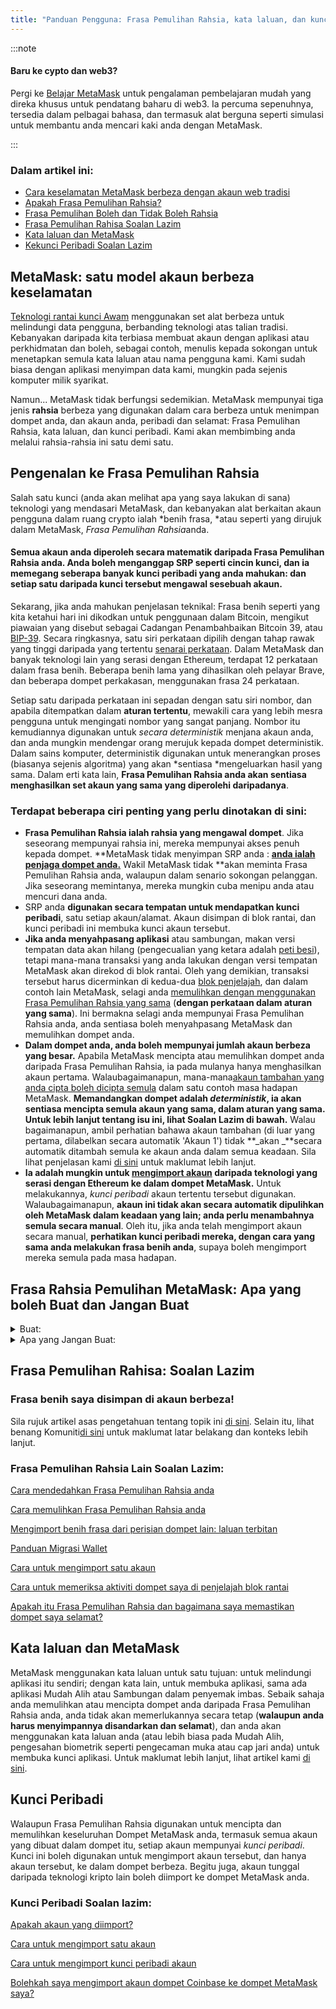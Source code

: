 ```yaml
---
title: "Panduan Pengguna: Frasa Pemulihan Rahsia, kata laluan, dan kunci peribadi"
---
```


:::note

#### Baru ke cypto dan web3?

Pergi ke [Belajar MetaMask](https://learn.metamask.io/) untuk pengalaman pembelajaran mudah yang direka khusus untuk pendatang baharu di web3. Ia percuma sepenuhnya, tersedia dalam pelbagai bahasa, dan termasuk alat berguna seperti simulasi untuk membantu anda mencari kaki anda dengan MetaMask.

:::

### Dalam artikel ini:

- [Cara keselamatan MetaMask berbeza dengan akaun web tradisi](#metamask-satu-model-akaun-berbeza-keselamatan)
- [Apakah Frasa Pemulihan Rahsia?](#pengenalan-ke-frasa-pemulihan-rahsia)
- [Frasa Pemulihan Boleh dan Tidak Boleh Rahsia](#frasa-rahsia-pemulihan-metamask-apa-yang-boleh-buat-dan-jangan-buat)
- [Frasa Pemulihan Rahisa Soalan Lazim](#frasa-pemulihan-rahisa-soalan-lazim)
- [Kata laluan dan MetaMask](#kata-laluan-dan-metamask)
- [Kekunci Peribadi Soalan Lazim](#kunci-peribadi-soalan-lazim)

##

## **MetaMask: satu model akaun berbeza** **keselamatan**

[Teknologi rantai kunci Awam](https://metamask.zendesk.com/hc/en-us/articles/360015489611) menggunakan set alat berbeza untuk melindungi data pengguna, berbanding teknologi atas talian tradisi. Kebanyakan daripada kita terbiasa membuat akaun dengan aplikasi atau perkhidmatan dan boleh, sebagai contoh, menulis kepada sokongan untuk menetapkan semula kata laluan atau nama pengguna kami. Kami sudah biasa dengan aplikasi menyimpan data kami, mungkin pada sejenis komputer milik syarikat.

Namun... MetaMask tidak berfungsi sedemikian. MetaMask mempunyai tiga jenis **rahsia** berbeza yang digunakan dalam cara berbeza untuk menimpan dompet anda, dan akaun anda, peribadi dan selamat: Frasa Pemulihan Rahsia, kata laluan, dan kunci peribadi. Kami akan membimbing anda melalui rahsia-rahsia ini satu demi satu.

## **Pengenalan ke Frasa Pemulihan Rahsia**

Salah satu kunci (anda akan melihat apa yang saya lakukan di sana) teknologi yang mendasari MetaMask, dan kebanyakan alat berkaitan akaun pengguna dalam ruang crypto ialah *benih frasa, *atau seperti yang dirujuk dalam MetaMask, *Frasa Pemulihan Rahsia*anda.

#### **Semua akaun anda diperoleh secara matematik daripada Frasa Pemulihan Rahsia anda. Anda boleh menganggap SRP seperti cincin kunci, dan ia memegang seberapa banyak kunci peribadi yang anda mahukan: dan setiap satu daripada kunci tersebut mengawal sesebuah akaun.**

Sekarang, jika anda mahukan penjelasan teknikal: Frasa benih seperti yang kita ketahui hari ini dikodkan untuk penggunaan dalam Bitcoin, mengikut piawaian yang disebut sebagai Cadangan Penambahbaikan Bitcoin 39, atau [BIP-39](https://en.bitcoin.it/wiki/BIP_0039). Secara ringkasnya, satu siri perkataan dipilih dengan tahap rawak yang tinggi daripada yang tertentu [senarai perkataan](https://github.com/bitcoin/bips/blob/master/bip-0039/english.txt). Dalam MetaMask dan banyak teknologi lain yang serasi dengan Ethereum, terdapat 12 perkataan dalam frasa benih. Beberapa benih lama yang dihasilkan oleh pelayar Brave, dan beberapa dompet perkakasan, menggunakan frasa 24 perkataan.

Setiap satu daripada perkataan ini sepadan dengan satu siri nombor, dan apabila ditempatkan dalam **aturan tertentu**, mewakili cara yang lebih mesra pengguna untuk mengingati nombor yang sangat panjang. Nombor itu kemudiannya digunakan untuk _secara deterministik_ menjana akaun anda, dan anda mungkin mendengar orang merujuk kepada dompet deterministik. Dalam sains komputer, deterministik digunakan untuk menerangkan proses (biasanya sejenis algoritma) yang akan *sentiasa *mengeluarkan hasil yang sama. Dalam erti kata lain, **Frasa Pemulihan Rahsia anda akan sentiasa menghasilkan set akaun yang sama yang diperolehi daripadanya**.

### Terdapat beberapa ciri penting yang perlu dinotakan di sini:

- **Frasa Pemulihan Rahsia ialah rahsia yang mengawal dompet**. Jika seseorang mempunyai rahsia ini, mereka mempunyai akses penuh kepada dompet. **MetaMask tidak menyimpan SRP anda : **[anda ialah penjaga dompet anda.](https://metamask.zendesk.com/hc/en-us/articles/360059952212)** Wakil MetaMask tidak **akan meminta Frasa Pemulihan Rahsia anda, walaupun dalam senario sokongan pelanggan. Jika seseorang memintanya, mereka mungkin cuba menipu anda atau mencuri dana anda.
- SRP anda **digunakan secara tempatan untuk mendapatkan kunci peribadi**, satu setiap akaun/alamat. Akaun disimpan di blok rantai, dan kunci peribadi ini membuka kunci akaun tersebut.
- **Jika anda menyahpasang aplikasi** atau sambungan, makan versi tempatan data akan hilang (pengecualian yang ketara adalah [peti besi](https://metamask.zendesk.com/hc/en-us/articles/360018766351)), tetapi mana-mana transaksi yang anda lakukan dengan versi tempatan MetaMask akan direkod di blok rantai. Oleh yang demikian, transaksi tersebut harus dicerminkan di kedua-dua [blok penjelajah](https://metamask.zendesk.com/hc/en-us/articles/360057536611), dan dalam contoh lain MetaMask, selagi anda [memulihkan dengan menggunakan Frasa Pemulihan Rahsia yang sama](https://metamask.zendesk.com/hc/en-us/articles/360015289612) (**dengan perkataan dalam aturan yang sama**). Ini bermakna selagi anda mempunyai Frasa Pemulihan Rahsia anda, anda sentiasa boleh menyahpasang MetaMask dan memulihkan dompet anda.
- **Dalam dompet anda, anda boleh mempunyai jumlah akaun berbeza yang besar.** Apabila MetaMask mencipta atau memulihkan dompet anda daripada Frasa Pemulihan Rahsia, ia pada mulanya hanya menghasilkan akaun pertama. Walaubagaimanapun, mana-mana[akaun tambahan yang anda cipta boleh dicipta semula](https://metamask.zendesk.com/hc/en-us/articles/360015489271) dalam satu contoh masa hadapan MetaMask. **Memandangkan dompet adalah _deterministik_, ia akan sentiasa mencipta semula akaun yang sama, dalam aturan yang sama. Untuk lebih lanjut tentang isu ini, lihat Soalan Lazim di bawah.** Walau bagaimanapun, ambil perhatian bahawa akaun tambahan (di luar yang pertama, dilabelkan secara automatik 'Akaun 1') tidak **_akan _**secara automatik ditambah semula ke akaun anda dalam semua keadaan. Sila lihat penjelasan kami [di sini](https://metamask.zendesk.com/hc/en-us/articles/360015489271-How-to-add-missing-accounts-after-restoring-with-Secret-Recovery-Phrase) untuk maklumat lebih lanjut.
- **Ia adalah mungkin untuk [mengimport akaun](https://metamask.zendesk.com/hc/en-us/articles/360015489331) daripada teknologi yang serasi dengan Ethereum ke dalam dompet MetaMask.** Untuk melakukannya, _kunci peribadi_ akaun tertentu tersebut digunakan. Walaubagaimanapun, **akaun ini tidak akan secara automatik dipulihkan oleh MetaMask dalam keadaan yang lain; anda perlu menambahnya semula secara manual**. Oleh itu, jika anda telah mengimport akaun secara manual, **perhatikan kunci peribadi mereka, dengan cara yang sama anda melakukan frasa benih anda**, supaya boleh mengimport mereka semula pada masa hadapan.

## **Frasa Rahsia Pemulihan MetaMask: Apa yang boleh Buat dan Jangan Buat**

<details>
<summary>Buat:</summary>

<div>

- **Tulis Frasa Pemulihan Rahsia anda di tempat selamat**. Kami tidak boleh memberitahu anda dengan tepat di mana, kerana ia bergantung pada keadaan anda.
  - Kepentingan menulis dengan tangan Frasa Pemulihan Rahsia anda ialah ia tidak boleh dicuri atas talian. Jika anda menyimpannya dalam fail folder penyimpanan awan yang mempunyai pautan internet, sebagai contoh, ia secara teorinya boleh dicuri.
- Semak semula ejaan anda dan anda menulis setiap perkataan dalam susunan yang sama yang diberikan.
- Hubungi Sokongan MetaMask [saluran rasmi](https://metamask.zendesk.com/hc/en-us/articles/360058230211) jika anda perlukan bantuan.

</div>
</details>

<details>
<summary>Apa yang Jangan Buat:</summary>

<div>

- Simpan di lokasi yang mudah ditemui atau mudah digodam; cth. dalam dokumen atau e-mel yang disimpan awan bertajuk "Frasa Benih"; pada nota post-it yang melekat pada komputer anda.
- Memberikan benih frasa anda kepada sesiapa, walaupun jika mereka mengatakan mereka dari Sokongan MetaMask.
- Menukar aturan perkataan.

</div>
</details>

## **Frasa Pemulihan Rahisa: Soalan Lazim**

### Frasa benih saya disimpan di akaun berbeza!

Sila rujuk artikel asas pengetahuan tentang topik ini [di sini](https://metamask.zendesk.com/hc/en-us/articles/360058120992). Selain itu, lihat benang Komuniti[di sini](https://community.metamask.io/t/restored-metamask-no-coins-are-showing/878/107?u=jacob.cantele) untuk maklumat latar belakang dan konteks lebih lanjut.

### Frasa Pemulihan Rahsia Lain Soalan Lazim:

[Cara mendedahkan Frasa Pemulihan Rahsia anda](https://metamask.zendesk.com/hc/en-us/articles/360015290032)

[Cara memulihkan Frasa Pemulihan Rahsia anda](https://metamask.zendesk.com/hc/en-us/articles/360018766351)

[Mengimport benih frasa dari perisian dompet lain: laluan terbitan](https://metamask.zendesk.com/hc/en-us/articles/360060331752)

[Panduan Migrasi Wallet](https://metamask.zendesk.com/hc/en-us/articles/4867408571803)

[Cara untuk mengimport satu akaun](https://metamask.zendesk.com/hc/en-us/articles/360015489331)

[Cara untuk memeriksa aktiviti dompet saya di penjelajah blok rantai](https://metamask.zendesk.com/hc/en-us/articles/360057536611)

[Apakah itu Frasa Pemulihan Rahsia dan bagaimana saya memastikan dompet saya selamat?](https://metamask.zendesk.com/hc/en-us/articles/360060826432)

## **Kata laluan dan MetaMask**

MetaMask menggunakan kata laluan untuk satu tujuan: untuk melindungi aplikasi itu sendiri; dengan kata lain, untuk membuka aplikasi, sama ada aplikasi Mudah Alih atau Sambungan dalam penyemak imbas. Sebaik sahaja anda memulihkan atau mencipta dompet anda daripada Frasa Pemulihan Rahsia anda, anda tidak akan memerlukannya secara tetap (**walaupun anda harus menyimpannya disandarkan dan selamat**), dan anda akan menggunakan kata laluan anda (atau lebih biasa pada Mudah Alih, pengesahan biometrik seperti pengecaman muka atau cap jari anda) untuk membuka kunci aplikasi. Untuk maklumat lebih lanjut, lihat artikel kami [di sini](https://metamask.zendesk.com/hc/en-us/articles/4405451730331).

## **Kunci Peribadi**

Walaupun Frasa Pemulihan Rahsia digunakan untuk mencipta dan memulihkan keseluruhan Dompet MetaMask anda, termasuk semua akaun yang dibuat dalam dompet itu, setiap akaun mempunyai _kunci peribadi_. Kunci ini boleh digunakan untuk mengimport akaun tersebut, dan hanya akaun tersebut, ke dalam dompet berbeza. Begitu juga, akaun tunggal daripada teknologi kripto lain boleh diimport ke dompet MetaMask anda.

### Kunci Peribadi Soalan lazim:

[Apakah akaun yang diimport?](https://metamask.zendesk.com/hc/en-us/articles/360015289932)

[Cara untuk mengimport satu akaun](https://metamask.zendesk.com/hc/en-us/articles/360015489331)

[Cara untuk mengimport kunci peribadi akaun](https://metamask.zendesk.com/hc/en-us/articles/360015289632)

[Bolehkah saya mengimport akaun dompet Coinbase ke dompet MetaMask saya?](https://metamask.zendesk.com/hc/en-us/articles/360058485292)

